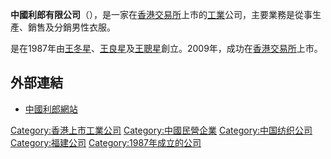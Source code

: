 
'''中國利郎有限公司'''（{{hkex|1234}}），是一家在[[香港交易所|香港交易所]]上市的[[工業|工業]]公司，主要業務是從事生產、銷售及分銷男性衣服。

是在1987年由[[王冬星|王冬星]]、[[王良星|王良星]]及[[王聰星|王聰星]]創立。2009年，成功在[[香港交易所|香港交易所]]上市。

==外部連結==
*[http://www.lilanz.com 中國利郎網站]{{Wayback|url=http://www.lilanz.com/ |date=20200925203401 }}

[[Category:香港上市工業公司|Category:香港上市工業公司]]
[[Category:中國民營企業|Category:中國民營企業]]
[[Category:中国纺织公司|Category:中国纺织公司]]
[[Category:福建公司|Category:福建公司]]
[[Category:1987年成立的公司|Category:1987年成立的公司]]